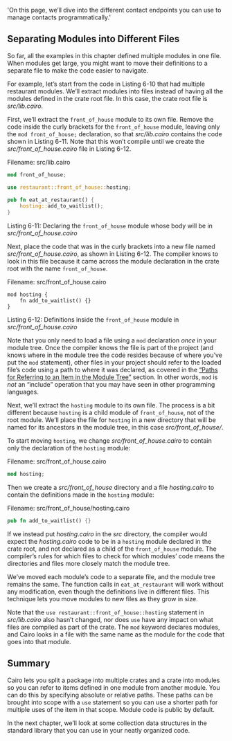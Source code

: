   'On this page, we’ll dive into the different contact endpoints you can use to manage contacts programmatically.'
  
## Separating Modules into Different Files

So far, all the examples in this chapter defined multiple modules in one file.
When modules get large, you might want to move their definitions to a separate
file to make the code easier to navigate.

For example, let’s start from the code in Listing 6-10 that had multiple
restaurant modules. We’ll extract modules into files instead of having all the
modules defined in the crate root file. In this case, the crate root file is
_src/lib.cairo_.

First, we’ll extract the `front_of_house` module to its own file. Remove the
code inside the curly brackets for the `front_of_house` module, leaving only
the `mod front_of_house;` declaration, so that _src/lib.cairo_ contains the code
shown in Listing 6-11. Note that this won’t compile until we create the
_src/front_of_house.cairo_ file in Listing 6-12.

<span class="filename">Filename: src/lib.cairo</span>

```rust
mod front_of_house;

use restaurant::front_of_house::hosting;

pub fn eat_at_restaurant() {
    hosting::add_to_waitlist();
}
```

<span class="caption">Listing 6-11: Declaring the `front_of_house` module whose
body will be in _src/front_of_house.cairo_</span>

Next, place the code that was in the curly brackets into a new file named
_src/front_of_house.cairo_, as shown in Listing 6-12. The compiler knows to look
in this file because it came across the module declaration in the crate root
with the name `front_of_house`.

<span class="filename">Filename: src/front_of_house.cairo</span>

```rust,
mod hosting {
    fn add_to_waitlist() {}
}
```

<span class="caption">Listing 6-12: Definitions inside the `front_of_house`
module in _src/front_of_house.cairo_</span>

Note that you only need to load a file using a `mod` declaration _once_ in your
module tree. Once the compiler knows the file is part of the project (and knows
where in the module tree the code resides because of where you’ve put the `mod`
statement), other files in your project should refer to the loaded file’s code
using a path to where it was declared, as covered in the [“Paths for Referring
to an Item in the Module Tree”][paths]<!-- ignore --> section. In other words,
`mod` is _not_ an “include” operation that you may have seen in other
programming languages.

Next, we’ll extract the `hosting` module to its own file. The process is a bit
different because `hosting` is a child module of `front_of_house`, not of the
root module. We’ll place the file for `hosting` in a new directory that will be
named for its ancestors in the module tree, in this case _src/front_of_house/_.

To start moving `hosting`, we change _src/front_of_house.cairo_ to contain only the
declaration of the `hosting` module:

<span class="filename">Filename: src/front_of_house.cairo</span>

```rust
mod hosting;
```

Then we create a _src/front_of_house_ directory and a file _hosting.cairo_ to
contain the definitions made in the `hosting` module:

<span class="filename">Filename: src/front_of_house/hosting.cairo</span>

```rust
pub fn add_to_waitlist() {}
```

If we instead put _hosting.cairo_ in the _src_ directory, the compiler would
expect the _hosting.cairo_ code to be in a `hosting` module declared in the crate
root, and not declared as a child of the `front_of_house` module. The
compiler’s rules for which files to check for which modules’ code means the
directories and files more closely match the module tree.

We’ve moved each module’s code to a separate file, and the module tree remains
the same. The function calls in `eat_at_restaurant` will work without any
modification, even though the definitions live in different files. This
technique lets you move modules to new files as they grow in size.

Note that the `use restaurant::front_of_house::hosting` statement in
_src/lib.cairo_ also hasn’t changed, nor does `use` have any impact on what files
are compiled as part of the crate. The `mod` keyword declares modules, and Cairo
looks in a file with the same name as the module for the code that goes into
that module.

## Summary

Cairo lets you split a package into multiple crates and a crate into modules
so you can refer to items defined in one module from another module. You can do
this by specifying absolute or relative paths. These paths can be brought into
scope with a `use` statement so you can use a shorter path for multiple uses of
the item in that scope. Module code is public by default.

In the next chapter, we’ll look at some collection data structures in the
standard library that you can use in your neatly organized code.

[paths]: ch06-03-paths-for-referring-to-an-item-in-the-module-tree.html
